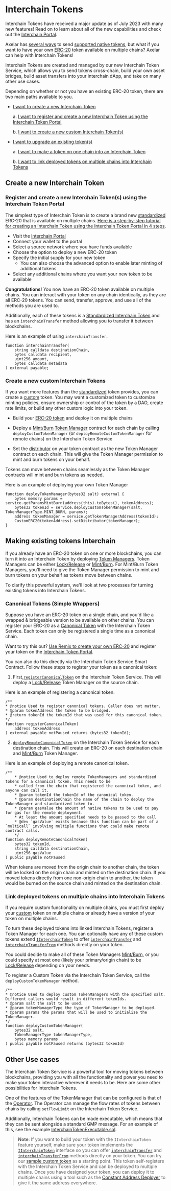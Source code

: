 
# Interchain Tokens
<Callout>Interchain Tokens have received a major update as of July 2023 with many new features! Read on to learn about all of the new capabilities and check out the [Interchain Portal](https://testnet.interchain.axelar.dev).</Callout>

Axelar has [several ways](overview) to send [supported native tokens](/resources/testnet#assets), but what if you want to have your own [ERC-20](https://ethereum.org/developers/docs/standards/tokens/erc-20/) token available on multiple chains? Axelar can help with Interchain Tokens!

Interchain Tokens are created and managed by our new  Interchain Token Service, which allows you to send tokens cross-chain, build your own asset bridges, build asset transfers into your interchain dApp, and take on many other use cases.

Depending on whether or not you have an existing ERC-20 token, there are two main paths available to you.

- [I want to create a new Interchain Token](#create-a-new-interchain-token)

    a. [I want to register and create a new Interchain Token using the Interchain Token Portal](#create-a-new-interchain-token) 
    
    b. [I want to create a new custom Interchain Token(s)](#create-a-new-interchain-token)
    
- [I want to upgrade an existing token(s)](#making-existing-tokens-interchain)

    a. [I want to make a token on one chain into an Interchain Token](#making-existing-tokens-interchain)
    
    b. [I want to link deployed tokens on multiple chains into Interchain Tokens](#making-existing-tokens-interchain)


## Create a new Interchain Token

### Register and create a new Interchain Token(s) using the Interchain Token Portal

The simplest type of Interchain Token is to create a brand new [standardized](../reference/glossary/#standardized) ERC-20 that is available on multiple chains. [Here is a step-by-step tutorial for creating an Interchain Token using the Interchain Token Portal in 4 steps](https://axelar.network/blog/how-to-create-an-interchain-token-with-axelar-in-4-steps).

- Visit the [Interchain Portal](https://testnet.interchain.axelar.dev)
- Connect your wallet to the portal
- Select a source network where you have funds available
- Choose the option to deploy a new ERC-20 token
- Specify the initial supply for your new token
	- You can also choose the advanced option to enable later minting of additional tokens
- Select any additional chains where you want your new token to be available


**Congratulations!** You now have an ERC-20 token available on multiple chains. You can interact with your token on any chain identically, as they are all ERC-20 tokens. You can send, transfer, approve, and use all of the methods you are used to. 

Additionally, each of these tokens is a [Standardized Interchain Token](https://github.com/axelarnetwork/interchain-token-service/blob/main/contracts/interfaces/IStandardizedToken.sol) and has an `interchainTransfer` method allowing you to transfer it between blockchains.

Here is an example of using `interchainTransfer`.

```solidity
function interchainTransfer(
	string calldata destinationChain,
	bytes calldata recipient,
	uint256 amount,
	bytes calldata metadata
) external payable;
```

### Create a new custom Interchain Tokens

If you want more features than the [standardized](../reference/glossary/#standardized) token provides, you can create a [custom](../reference/glossary/#custom) token. You may want a customized token to customize minting policies, ensure ownership or control of the token by a DAO, create rate limits, or build any other custom logic into your token.

- Build your [ERC-20 token](https://docs.alchemy.com/docs/how-to-create-an-erc-20-token-4-steps) and deploy it on multiple chains

- Deploy a [Mint/Burn](../reference/glossary/#mintburn) [Token Manager](../reference/glossary/#token-manager) contract for each chain by calling `deployCustomTokenManager` (or `deployRemoteCustomTokenManager` for remote chains) on the Interchain Token Service

- Set the [distributor](../reference/glossary/#distributor) on your token contract as the new Token Manager contract on each chain. This will give the Token Manager permission to mint and burn tokens on your behalf.

Tokens can move between chains seamlessly as the Token Manager contracts will mint and burn tokens as needed.

Here is an example of deploying your own Token Manager

```solidity
function deployTokenManager(bytes32 salt) external {
	bytes memory params = service.getParamsMintBurn(address(this).toBytes(), tokenAddress);
	bytes32 tokenId = service.deployCustomTokenManager(salt, TokenManagerType.MINT_BURN, params);
	address tokenManager = service.getTokenManagerAddress(tokenId);
	CustomERC20(tokenAddress).setDistributor(tokenManager);
}
```

## Making existing tokens Interchain
If you already have an ERC-20 token on one or more blockchains, you can turn it into an Interchain Token by deploying [Token Managers](../reference/glossary/#token-manager). Token Managers can be either [Lock/Release](../reference/glossary/#lockrelease) or [Mint/Burn](../reference/glossary/#mintburn). For Mint/Burn Token Managers, you'll need to give the Token Manager permission to mint and burn tokens on your behalf as tokens move between chains.

To clarify this powerful system, we'll look at two processes for turning existing tokens into Interchain Tokens.

### Canonical Tokens (Simple Wrappers)
Suppose you have an ERC-20 token on a single chain, and you'd like a wrapped & bridgeable version to be available on other chains. You can register your ERC-20 as a [Canonical Token](../reference/glossary/#canonical) with the Interchain Token Service. Each token can only be registered a single time as a canonical chain.

Want to try this out? [Use Remix to create your own ERC-20](https://remix.ethereum.org/axelarnetwork/axelar-docs/blob/main/public/samples/interchain-token-simple.sol) and register your token on the [Interchain Token Portal](https://testnet.interchain.axelar.dev).

You can also do this directly via the Interchain Token Service Smart Contract. Follow these steps to register your token as a canonical token:

1. First,[`registerCanonicalToken`](https://github.com/axelarnetwork/interchain-token-service/blob/main/contracts/interchain-token-service/InterchainTokenService.sol#L309) on the Interchain Token Service. This will deploy a [Lock/Release](../reference/glossary/#lockrelease) Token Manager on the source chain. 

Here is an example of registering a canonical token.

```solidity
/**
* @notice Used to register canonical tokens. Caller does not matter.
* @param tokenAddress the token to be bridged.
* @return tokenId the tokenId that was used for this canonical token.
*/
function registerCanonicalToken(
	address tokenAddress
) external payable notPaused returns (bytes32 tokenId);
```
2. [`deployRemoteCanonicalToken`](https://github.com/axelarnetwork/interchain-token-service/blob/main/contracts/interchain-token-service/InterchainTokenService.sol#L325) on the Interchain Token Service for each destination chain. This will create an ERC-20 on each destination chain and [Mint/Burn](../reference/glossary/#mintburn) Token Manager. 

Here is an example of deploying a remote canonical token.

```solidity
/**
	* @notice Used to deploy remote TokenManagers and standardized tokens for a canonical token. This needs to be
	* called from the chain that registered the canonical token, and anyone can call it.
	* @param tokenId the tokenId of the canonical token.
	* @param destinationChain the name of the chain to deploy the TokenManager and standardized token to.
	* @param gasValue the amount of native tokens to be used to pay for gas for the remote deployment.
	* At least the amount specified needs to be passed to the call
	* @dev `gasValue` exists because this function can be part of a `multicall` involving multiple functions that could make remote contract calls.
	*/
function deployRemoteCanonicalToken(
	bytes32 tokenId, 
	string calldata destinationChain, 
	uint256 gasValue
) public payable notPaused
```

When tokens are moved from the origin chain to another chain, the token will be locked on the origin chain and minted on the destination chain. If you moved tokens directly from one non-origin chain to another, the token would be burned on the source chain and minted on the destination chain.

### Link deployed tokens on multiple chains into Interchain Tokens
If you require custom functionality on multiple chains, you must first deploy your [custom](../reference/glossary/#custom) token on multiple chains or already have a version of your token on multiple chains.

To turn these deployed tokens into linked Interchain Tokens, register a Token Manager for each one. You can optionally have any of these custom tokens extend [`IInterchainToken`](https://github.com/axelarnetwork/interchain-token-service/blob/main/contracts/interfaces/IInterchainToken.sol) to offer [`interchainTransfer`](https://github.com/axelarnetwork/interchain-token-service/blob/main/contracts/interfaces/IInterchainToken.sol#L20) and [`interchainTransferFrom`](https://github.com/axelarnetwork/interchain-token-service/blob/main/contracts/interfaces/IInterchainToken.sol#L37) methods directly on your token.

You could decide to make all of these Token Managers [Mint/Burn](../reference/glossary/#mintburn), or you could specify at most one (likely your primary/origin chain) to be [Lock/Release](../reference/glossary/#lockrelease) depending on your needs.

To register a Custom Token via the Interchain Token Service, call the `deployCustomTokenManager` method.

```solidity
/**
* @notice Used to deploy custom TokenManagers with the specified salt. Different callers would result in different tokenIds.
* @param salt the salt to be used.
* @param tokenManagerType the type of TokenManager to be deployed.
* @param params the params that will be used to initialize the TokenManager.
*/
function deployCustomTokenManager(
	bytes32 salt,
	TokenManagerType tokenManagerType,
	bytes memory params
) public payable notPaused returns (bytes32 tokenId)
```


## Other Use cases
The Interchain Token Service is a powerful tool for moving tokens between blockchains, providing you with all the functionality and power you need to make your token interactive wherever it needs to be. Here are some other possibilities for Interchain Tokens.

One of the features of the TokenManager that can be configured is that of the [Operator](../reference/glossary/#operator). The Operator can manage the flow rates of tokens between chains by calling `setFlowLimit` on the Interchain Token Service. 

Additionally, Interchain Tokens can be made executable, which means that they can be sent alongside a standard GMP message. For an example of this, see the example [InterchainTokenExecutable.sol](https://github.com/axelarnetwork/interchain-token-service/blob/example/example-flows-for-stephen/contracts/examples/InterchainTokenExecutable.sol).


>**Note**: If you want to build your token with the `IInterchainToken` feature yourself, make sure your token implements the [`IInterchainToken`](https://github.com/axelarnetwork/interchain-token-service/blob/main/contracts/interfaces/IInterchainToken.sol) interface so you can offer [`interchainTransfer`](https://github.com/axelarnetwork/interchain-token-service/blob/main/contracts/interfaces/IInterchainToken.sol#L20) and [`interchainTransferFrom`](https://github.com/axelarnetwork/interchain-token-service/blob/main/contracts/interfaces/IInterchainToken.sol#L37) methods directly on your token. 
You can try our [sample custom token](https://remix.ethereum.org/axelarnetwork/axelar-docs/blob/main/public/samples/interchain-token-iinterchaintoken.sol) as a starting point. This token self-registers with the Interchain Token Service and can be deployed to multiple chains. 
Once you have designed your token, you can deploy it to multiple chains using a tool such as the [Constant Address Deployer](https://docs.axelar.dev/dev/general-message-passing/solidity-utilities#constant-address-deployer) to give it the same address everywhere. 
